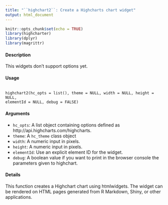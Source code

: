 ---
title: "``highchart2``: Create a Highcharts chart widget"
output: html_document
---

```{r setup, include=FALSE}
knitr::opts_chunk$set(echo = TRUE)
library(highcharter)
library(dplyr)
library(magrittr)
```

#### Description 

This widgets don't support options yet.

#### Usage

<pre><code>
highchart2(hc_opts = list(), theme = NULL, width = NULL, height = NULL,
elementId = NULL, debug = FALSE)
</code></pre>

#### Arguments 

* ``	hc_opts	``:	A list object containing options defined as http://api.highcharts.com/highcharts.
* ``	theme	``:	A ``hc_theme`` class object
* ``	width	``:	A numeric input in pixels.
* ``	height	``:	A numeric input in pixels.
* ``	elementId	``:	Use an explicit element ID for the widget.
* ``	debug	``:	A boolean value if you want to print in the browser console the parameters given to highchart.
			


#### Details
This function creates a Highchart chart using htmlwidgets. The widget can be rendered on HTML pages generated from R Markdown, Shiny, or other applications.

